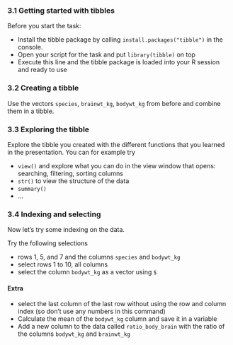 ### 3.1 Getting started with tibbles

Before you start the task:

- Install the tibble package by calling `install.packages("tibble")` in the console.
- Open your script for the task and put `library(tibble)` on top
- Execute this line and the tibble package is loaded into your R session and ready to use

### 3.2 Creating a tibble

Use the vectors `species`, `brainwt_kg`, `bodywt_kg` from before and combine them in a tibble.

### 3.3 Exploring the tibble

Explore the tibble you created with the different functions that you learned in the presentation.
You can for example try 

- `view()` and explore what you can do in the view window that opens: searching, filtering, sorting columns
- `str()` to view the structure of the data
- `summary()`
- ...


### 3.4 Indexing and selecting

Now let's try some indexing on the data.

Try the following selections

- rows 1, 5, and 7 and the columns `species` and `bodywt_kg`
- select rows 1 to 10, all columns
- select the column `bodywt_kg` as a vector using `$`

#### Extra

- select the last column of the last row without using the row and column index (so don't use any numbers in this command)
- Calculate the mean of the `bodywt_kg` column and save it in a variable
- Add a new column to the data called `ratio_body_brain` with the ratio of the columns `bodywt_kg` and `brainwt_kg`
